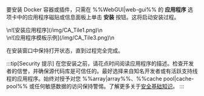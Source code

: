 要安装 Docker 容器或插件，只需在 %%WebGUI|web-gui%% 的 **应用程序** 选项卡中的应用程序磁贴或信息面板上单击 **安装** 按钮。这将启动安装过程。

<div style={{ margin: 'auto', maxWidth: '800px', display: 'flex', flexDirection: 'row', justifyContent: 'center', gap: '20px', alignItems: 'flex-start' }}>
  <div style={{ maxWidth: '390px', display: 'flex', flexDirection: 'column', alignItems: 'center' }}>
    \n![安装应用程序](/img/CA_Tile1.png)\n
  </div>

  <div style={{ maxWidth: '390px', display: 'flex', flexDirection: 'column', alignItems: 'center' }}>
    \n![应用程序模板示例](/img/CA_Tile3.png)\n
  </div>
</div>

在安装窗口中保持打开状态，直到过程完全完成。

:::tip[Security 提示]
在您安装之前，请花点时间阅读应用程序的描述。检查开发者的信誉，并确保源代码库是可信任的。最好选择来自知名开发者或有活跃支持线程的应用程序。始终对授予对您 %%array|array%%、%%cache pool|cache-pool%% 或任何敏感数据的访问保持警惕。了解更多关于[安全基础知识](../../../system-administration/secure-your-server/security-fundamentals.mdx)。
:::
